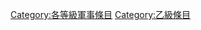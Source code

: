 {{Articles by Quality|topic=軍事|project=軍事|format=toc}}
{{emptycat}}
{{CategoryTOC}}
[[Category:各等級軍事條目|Category:各等級軍事條目]]
[[Category:乙級條目|Category:乙級條目]]